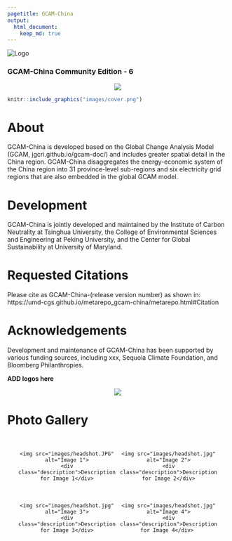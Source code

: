 ```yaml
---
pagetitle: GCAM-China
output:
  html_document:
    keep_md: true
---
```

<div class="header_logo">
  <img src="webpage/images/cgs-logo_0.png" alt="Logo" class="logo">
</div>

<!-------------------------->
<!-------------------------->
### **GCAM-China Community Edition - 6**
<!-------------------------->
<!-------------------------->
<p align="center"> <img src="images/divider.png"></p>

<a href = "metarepo.html">
```r
knitr::include_graphics("images/cover.png")
```
</a>

# About

GCAM-China is developed based on the Global Change Analysis Model (GCAM, jgcri.github.io/gcam-doc/) and includes greater spatial detail in the China region. GCAM-China disaggregates the energy-economic system of the China region into 31 province-level sub-regions and six electricity grid regions that are also embedded in the global GCAM model. 


# Development

GCAM-China is jointly developed and maintained by the Institute of Carbon Neutrality at Tsinghua University, the College of Environmental Sciences and Engineering at Peking University, and the Center for Global Sustainability at University of Maryland.


<!-- **Developers**: Yang Liu (affiliation), Yang Ou (affiliation), Andy Miller (affiliation), Jay Fuhrman (affiliation) -->

# Requested Citations

Please cite as GCAM-China-(release version number) as shown in: https://umd-cgs.github.io/metarepo_gcam-china/metarepo.html#Citation 

# Acknowledgements

Development and maintenance of GCAM-China has been supported by various funding sources, including xxx, Sequoia Climate Foundation, and Bloomberg Philanthropies.


**ADD logos here**
<p align="center"> <img src="images/divider.png"></p>

<style>
  .photo-gallery {
    display: flex;
    flex-wrap: wrap;
    justify-content: space-between;
    padding: 20px;
  }
  
  .photo {
    flex: 1 0 20%;
    margin-bottom: 20px;
    text-align: center;
  }
  
  .photo img {
    max-width: 100%;
    height: auto;
  }
  
  .description {
    margin-top: 10px;
    font-style: italic;
  }
</style>
# Photo Gallery

<div class="photo-gallery">
  <div class="photo">
    <img src="images/headshot.JPG" alt="Image 1">
    <div class="description">Description for Image 1</div>
  </div>

  <div class="photo">
    <img src="images/headshot.jpg" alt="Image 2">
    <div class="description">Description for Image 2</div>
  </div>

  <div class="photo">
    <img src="images/headshot.jpg" alt="Image 3">
    <div class="description">Description for Image 3</div>
  </div>

  <div class="photo">
    <img src="images/headshot.jpg" alt="Image 4">
    <div class="description">Description for Image 4</div> 
  </div>
</div>
